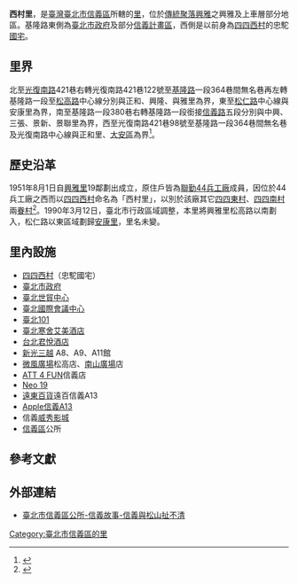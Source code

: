 {{coord|25.035926|N|121.563528|E|display=title}}
{{noteTA
|1=村里
}}{{ROC Village or Li Info
| Village/LiName = 西村
| Village/Li = 里
| City/CountyName = 臺北市
| DivName = 信義區
| OldName = [[興雅|興雅]]、[[四四西村|四四西村]]
| AreaTotal = 0.5229
| Sub = 28
| HouseholdTotal = 2901
| YearMonth = 2019年3月
| PopTotal = 5891
| Male = 3017
| Female = 2874
| Longitude = 
| Latitude = 
| Neighbors = [[興隆里_(信義區)|興隆里]]、[[興雅里|興雅里]]、[[安康里|安康里]]、[[三張里|三張里]]、[[景新里|景新里]]、[[景聯里|景聯里]]、[[中興里_(臺北市)|中興里]]、[[正和里|正和里]]
| MapLocation = 
| Head = 馬念慈
| Address = 基隆路1段364巷22號
| Website = http://li.taipei/xy_xicun/
| Photo = 
| Photo size = 
| Caption = 
| DataSource = 
}}
'''西村里'''，是[[臺灣|臺灣]][[臺北市|臺北市]][[信義區_(臺北市)|信義區]]所轄的[[村里|里]]，位於[[街庄社鄉|傳統聚落]][[興雅|興雅]]之興雅及上車層部分地區。基隆路東側為[[臺北市政府|臺北市政府]]及部分[[信義計畫區|信義計畫區]]，西側是以前身為[[四四西村|四四西村]]的忠駝[[國民住宅|國宅]]。

== 里界 ==
北至[[光復南路|光復南路]]421巷右轉光復南路421巷122號至[[基隆路|基隆路]]一段364巷間無名巷再左轉基隆路一段至[[松高路|松高路]]中心線分別與正和、興隆、與雅里為界，東至[[松仁路_(台北市)|松仁路]]中心線與安康里為界，南至基隆路一段380巷右轉基隆路一段銜接[[信義路_(臺北市)|信義路]]五段分別與中興、三張、景新、景聯里為界，西至光復南路421巷98號至基隆路一段364巷間無名巷及光復南路中心線與正和里、[[大安區_(臺北市)|大安區]]為界<ref>{{cite web |title=里基本資料-西村里 |url=https://li.taipei/News_Content.aspx?n=4FB99898821342B3&sms=D982815F3A372FF5&s=DE1A7EBC09384D1F |website=臺北市鄰里服務網 |language=zh-tw |date=2019-03-11}}</ref>。

== 歷史沿革 ==
1951年8月1日自[[興雅里|興雅里]]19鄰劃出成立，原住戶皆為[[聯勤44兵工廠|聯勤44兵工廠]]成員，因位於44兵工廠之西而以[[四四西村|四四西村]]命名為「西村里」，以別於該廠其它[[四四東村|四四東村]]、[[四四南村|四四南村]]兩[[眷村|眷村]]<ref>{{cite web |title=本里特色-西村里 |url=https://li.taipei/News_Content.aspx?n=FCCA223077001A0C&sms=D982815F3A372FF5&s=DE1A7EBC09384D1F |website=臺北市鄰里服務網 |language=zh-tw |date=2019-03-11}}</ref>。1990年3月12日，臺北市行政區域調整，本里將興雅里松高路以南劃入，松仁路以東區域劃歸[[安康里|安康里]]，里名未變。

== 里內設施 ==
* [[四四西村|四四西村]]（忠駝國宅）
* [[臺北市政府|臺北市政府]]
* [[臺北世界貿易中心|臺北世貿中心]]
* [[臺北國際會議中心|臺北國際會議中心]]
* [[臺北101|臺北101]]
* [[臺北寒舍艾美酒店|臺北寒舍艾美酒店]]
* [[台北君悅酒店|台北君悅酒店]]
* [[新光三越|新光三越]] A8、A9、A11館
* [[微風廣場|微風廣場]]松高店、[[南山廣場|南山廣場]]店
* [[ATT_4_FUN|ATT 4 FUN]]信義店
* [[Neo_19|Neo 19]]
* [[遠東百貨|遠東百貨]]遠百信義A13
* [[Apple信義A13|Apple信義A13]]
* 信義[[威秀影城|威秀影城]]
* [[信義區_(臺北市)|信義區]]公所

== 參考文獻 ==
<references />

== 外部連結 ==
*[https://xydo.gov.taipei/News_Content.aspx?n=FC7AEBC2DA8D1F21&sms=E0DAFAE5000D3183&s=0042CDA68BF35B2C 臺北市信義區公所-信義故事-信義與松山扯不清] {{Wayback|url=https://xydo.gov.taipei/News_Content.aspx?n=FC7AEBC2DA8D1F21&sms=E0DAFAE5000D3183&s=0042CDA68BF35B2C |date=20190306043009 }}

{{模板:臺北市信義區 里}}

[[Category:臺北市信義區的里|Category:臺北市信義區的里]]